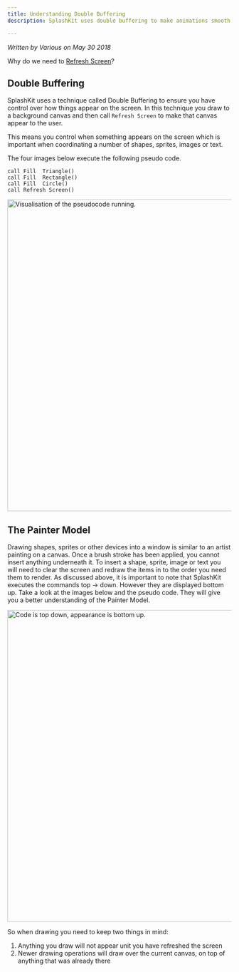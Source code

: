 ```yaml
---
title: Understanding Double Buffering
description: SplashKit uses double buffering to make animations smooth, but this means you need to do a few steps in order to get images appearing on the screen as you expect. In this article we discuss the basics of double buffering and the idea of the painters model.

---
```


*Written by Various on May 30 2018*

Why do we need to [Refresh Screen](/components/graphics#refresh_screen)?

## Double Buffering

SplashKit uses a technique called Double Buffering to ensure you have control over how things appear on the screen.  In this technique you draw to a background canvas and then call `Refresh Screen` to make that canvas appear to the user.

This means you control when something appears on the screen which is important when coordinating a number of shapes, sprites, images or text.

The four images below execute the following pseudo code.

```
call Fill  Triangle() 
call Fill  Rectangle() 
call Fill  Circle() 
call Refresh Screen() 
```

<img alt="Visualisation of the pseudocode running." src="/images/articles/starter/double_buffer/draw_shapes.png" style="width: 700px"></img>

## The Painter Model

Drawing shapes, sprites or other devices into a window is similar to an artist painting on a canvas. Once a brush stroke has been applied, you cannot insert anything underneath it. To insert a shape, sprite, image or text you will need to clear the screen and redraw the items in to the order you need them to render. As discussed above, it is important to note that SplashKit executes the commands top -> down. However they are displayed bottom up. Take a look at the images below and the pseudo code. They will give you a better understanding of the Painter Model.

<img alt="Code is top down, appearance is bottom up." src="/images/articles/starter/double_buffer/painter-new.jpg" style="width: 700px"></img>

So when drawing you need to keep two things in mind:

1. Anything you draw will not appear unit you have refreshed the screen
1. Newer drawing operations will draw over the current canvas, on top of anything that was already there